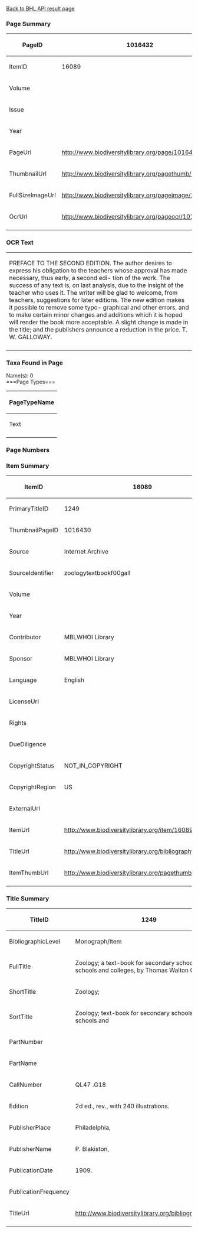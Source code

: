 <span class="plainlinks">[http://editors.eol.localhost/LiteratureEditor/Custom/bhl_access/index.php?page_id=1016432&search_type=pagesearch Back to BHL API result page]</span>
===Page Summary===
{| class="wikitable"
|-
! scope="row"| PageID
| 1016432
|-
! scope="row"| ItemID
| 16089
|-
! scope="row"| Volume
| 
|-
! scope="row"| Issue
| 
|-
! scope="row"| Year
| 
|-
! scope="row"| PageUrl
| http://www.biodiversitylibrary.org/page/1016432
|-
! scope="row"| ThumbnailUrl
| http://www.biodiversitylibrary.org/pagethumb/1016432
|-
! scope="row"| FullSizeImageUrl
| http://www.biodiversitylibrary.org/pageimage/1016432
|-
! scope="row"| OcrUrl
| http://www.biodiversitylibrary.org/pageocr/1016432
|-
|}
===OCR Text===
{| class="wikitable"
|PREFACE TO THE SECOND EDITION. The author desires to express his obligation to the teachers  whose approval has made necessary, thus early, a second edi-  tion of the work. The success of any text is, on last analysis,  due to the insight of the teacher who uses it. The writer will  be glad to welcome, from teachers, suggestions for later  editions. The new edition makes it possible to remove some typo-  graphical and other errors, and to make certain minor changes  and additions which it is hoped will render the book more  acceptable. A slight change is made in the title; and the publishers  announce a reduction in the price. T. W. GALLOWAY. 
|-
|}
===Taxa Found in Page===
Name(s): 0<br />
===Page Types===
{| class="wikitable"
|-
! scope="col"|PageTypeName
|-
|Text
|-
|}
===Page Numbers===
===Item Summary===
{| class="wikitable"
|-
! scope="row"| ItemID
| 16089
|-
! scope="row"| PrimaryTitleID
| 1249
|-
! scope="row"| ThumbnailPageID
| 1016430
|-
! scope="row"| Source
| Internet Archive
|-
! scope="row"| SourceIdentifier
| zoologytextbookf00gall
|-
! scope="row"| Volume
| 
|-
! scope="row"| Year
| 
|-
! scope="row"| Contributor
| MBLWHOI Library
|-
! scope="row"| Sponsor
| MBLWHOI Library
|-
! scope="row"| Language
| English
|-
! scope="row"| LicenseUrl
| 
|-
! scope="row"| Rights
| 
|-
! scope="row"| DueDiligence
| 
|-
! scope="row"| CopyrightStatus
| NOT_IN_COPYRIGHT
|-
! scope="row"| CopyrightRegion
| US
|-
! scope="row"| ExternalUrl
| 
|-
! scope="row"| ItemUrl
| http://www.biodiversitylibrary.org/item/16089
|-
! scope="row"| TitleUrl
| http://www.biodiversitylibrary.org/bibliography/1249
|-
! scope="row"| ItemThumbUrl
| http://www.biodiversitylibrary.org/pagethumb/1016430
|-
|}
===Title Summary===
{| class="wikitable"
|-
! scope="row"| TitleID
| 1249
|-
! scope="row"| BibliographicLevel
| Monograph/Item
|-
! scope="row"| FullTitle
| Zoology; a text-book for secondary schools, normal schools and colleges, by Thomas Walton Galloway.
|-
! scope="row"| ShortTitle
| Zoology;
|-
! scope="row"| SortTitle
| Zoology; text-book for secondary schools, normal schools and
|-
! scope="row"| PartNumber
| 
|-
! scope="row"| PartName
| 
|-
! scope="row"| CallNumber
| QL47 .G18
|-
! scope="row"| Edition
| 2d ed., rev., with 240 illustrations.
|-
! scope="row"| PublisherPlace
| Philadelphia,
|-
! scope="row"| PublisherName
| P. Blakiston,
|-
! scope="row"| PublicationDate
| 1909.
|-
! scope="row"| PublicationFrequency
| 
|-
! scope="row"| TitleUrl
| http://www.biodiversitylibrary.org/bibliography/1249
|-
|}
